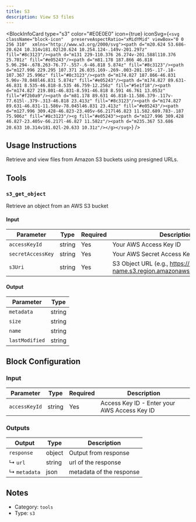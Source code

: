 ```yaml
---
title: S3
description: View S3 files
---
```



<BlockInfoCard 
  type="s3"
  color="#E0E0E0"
  icon={true}
  iconSvg={`<svg className="block-icon"   preserveAspectRatio="xMidYMid" viewBox="0 0 256 310"  xmlns="http://www.w3.org/2000/svg"><path d="m20.624 53.686-20.624 10.314v181.02l20.624 10.254.124-.149v-201.297z" fill="#8c3123"/><path d="m131 229-110.376 26.274v-201.588l110.376 25.701z" fill="#e05243"/><path d="m81.178 187.866 46.818 5.96.294-.678.263-76.77-.557-.6-46.818 5.874z" fill="#8c3123"/><path d="m127.996 229.295 107.371 26.035.169-.269-.003-201.195-.17-.18-107.367 25.996z" fill="#8c3123"/><path d="m174.827 187.866-46.831 5.96v-78.048l46.831 5.874z" fill="#e05243"/><path d="m174.827 89.631-46.831 8.535-46.818-8.535 46.759-12.256z" fill="#5e1f18"/><path d="m174.827 219.801-46.831-8.591-46.818 8.591 46.761 13.053z" fill="#f2b0a9"/><path d="m81.178 89.631 46.818-11.586.379-.117v-77.615l-.379-.313-46.818 23.413z" fill="#8c3123"/><path d="m174.827 89.631-46.831-11.586v-78.045l46.831 23.413z" fill="#e05243"/><path d="m127.996 309.428-46.823-23.405v-66.217l46.823 11.582.689.783-.187 75.906z" fill="#8c3123"/><g fill="#e05243"><path d="m127.996 309.428 46.827-23.405v-66.217l-46.827 11.582z"/><path d="m235.367 53.686 20.633 10.314v181.02l-20.633 10.31z"/></g></svg>`}
/>

## Usage Instructions

Retrieve and view files from Amazon S3 buckets using presigned URLs.



## Tools

### `s3_get_object`

Retrieve an object from an AWS S3 bucket

#### Input

| Parameter | Type | Required | Description |
| --------- | ---- | -------- | ----------- |
| `accessKeyId` | string | Yes | Your AWS Access Key ID |
| `secretAccessKey` | string | Yes | Your AWS Secret Access Key |
| `s3Uri` | string | Yes | S3 Object URL \(e.g., https://bucket-name.s3.region.amazonaws.com/path/to/file\) |

#### Output

| Parameter | Type |
| --------- | ---- |
| `metadata` | string |
| `size` | string |
| `name` | string |
| `lastModified` | string |



## Block Configuration

### Input

| Parameter | Type | Required | Description | 
| --------- | ---- | -------- | ----------- | 
| `accessKeyId` | string | Yes | Access Key ID - Enter your AWS Access Key ID |



### Outputs

| Output | Type | Description |
| ------ | ---- | ----------- |
| `response` | object | Output from response |
| ↳ `url` | string | url of the response |
| ↳ `metadata` | json | metadata of the response |


## Notes

- Category: `tools`
- Type: `s3`
